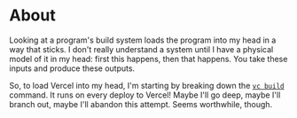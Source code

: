 # About

Looking at a program's build system loads the program into my head in a way that sticks.
I don't really understand a system until I have a physical model of it in my head:
first this happens, then that happens. You take these inputs and produce these outputs.

So, to load Vercel into my head, I'm starting by breaking down the [`vc build`](https://vercel.com/docs/cli/build) command.
It runs on every deploy to Vercel! Maybe I'll go deep, maybe I'll branch out, maybe I'll abandon
this attempt. Seems worthwhile, though.